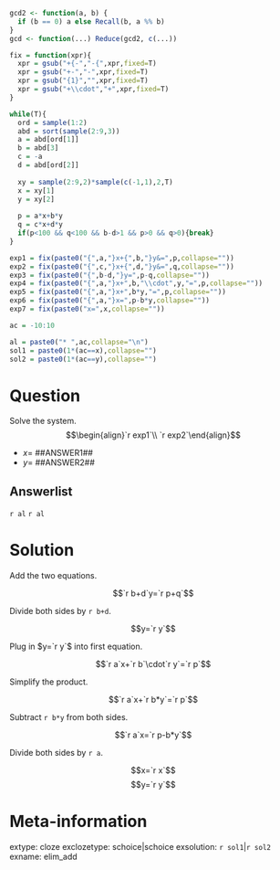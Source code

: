 ```r
gcd2 <- function(a, b) {
  if (b == 0) a else Recall(b, a %% b)
}
gcd <- function(...) Reduce(gcd2, c(...))

fix = function(xpr){
  xpr = gsub("+{-","-{",xpr,fixed=T)
  xpr = gsub("+-","-",xpr,fixed=T)
  xpr = gsub("{1}","",xpr,fixed=T)
  xpr = gsub("+\\cdot","+",xpr,fixed=T)
}

while(T){
  ord = sample(1:2)
  abd = sort(sample(2:9,3))
  a = abd[ord[1]]
  b = abd[3]
  c = -a
  d = abd[ord[2]]
  
  xy = sample(2:9,2)*sample(c(-1,1),2,T)
  x = xy[1]
  y = xy[2]
  
  p = a*x+b*y
  q = c*x+d*y
  if(p<100 && q<100 && b-d>1 && p>0 && q>0){break}
}

exp1 = fix(paste0("{",a,"}x+{",b,"}y&=",p,collapse=""))
exp2 = fix(paste0("{",c,"}x+{",d,"}y&=",q,collapse=""))
exp3 = fix(paste0("{",b-d,"}y=",p-q,collapse=""))
exp4 = fix(paste0("{",a,"}x+",b,"\\cdot",y,"=",p,collapse=""))
exp5 = fix(paste0("{",a,"}x+",b*y,"=",p,collapse=""))
exp6 = fix(paste0("{",a,"}x=",p-b*y,collapse=""))
exp7 = fix(paste0("x=",x,collapse=""))

ac = -10:10

al = paste0("* ",ac,collapse="\n")
sol1 = paste0(1*(ac==x),collapse="")
sol2 = paste0(1*(ac==y),collapse="")

```


Question
========

Solve the system.
$$\begin{align}`r exp1`\\ `r exp2`\end{align}$$

* $x=$ ##ANSWER1##
* $y=$ ##ANSWER2##

Answerlist
--------

`r al`
`r al`


Solution
========

Add the two equations.

$$`r b+d`y=`r p+q`$$

Divide both sides by `r b+d`.

$$y=`r y`$$

Plug in $y=`r y`$ into first equation.

$$`r a`x+`r b`\cdot`r y`=`r p`$$

Simplify the product.

$$`r a`x+`r b*y`=`r p`$$

Subtract `r b*y` from both sides.

$$`r a`x=`r p-b*y`$$

Divide both sides by `r a`.

$$x=`r x`$$
$$y=`r y`$$

Meta-information
============
extype: cloze
exclozetype: schoice|schoice
exsolution: `r sol1`|`r sol2`
exname: elim_add